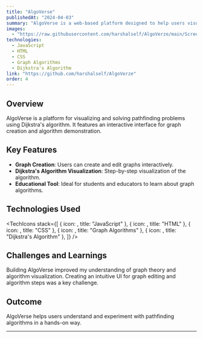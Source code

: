 ```yaml
---
title: "AlgoVerse"
publishedAt: "2024-04-03"
summary: "AlgoVerse is a web-based platform designed to help users visualize and solve pathfinding problems using Dijkstra's algorithm. The project features an interactive interface for creating graphs and running the Dijkstra solver, making it ideal for students, educators, and anyone interested in learning about graph algorithms."
images:
  - "https://raw.githubusercontent.com/harshalself/AlgoVerze/main/Screenshot%202.png"
technologies:
  - JavaScript
  - HTML
  - CSS
  - Graph Algorithms
  - Dijkstra's Algorithm
link: "https://github.com/harshalself/AlgoVerze"
order: 4
---
```


## Overview

AlgoVerse is a platform for visualizing and solving pathfinding problems using Dijkstra's algorithm. It features an interactive interface for graph creation and algorithm demonstration.

## Key Features

- **Graph Creation**: Users can create and edit graphs interactively.
- **Dijkstra's Algorithm Visualization**: Step-by-step visualization of the algorithm.
- **Educational Tool**: Ideal for students and educators to learn about graph algorithms.

## Technologies Used

<TechIcons
  stack={[
    { icon: <FaJs size={32} />, title: "JavaScript" },
    { icon: <FaHtml5 size={32} />, title: "HTML" },
    { icon: <FaCss3Alt size={32} />, title: "CSS" },
    { icon: <FaProjectDiagram size={32} />, title: "Graph Algorithms" },
    { icon: <GiPathDistance size={32} />, title: "Dijkstra's Algorithm" },
  ]}
/>

## Challenges and Learnings

Building AlgoVerse improved my understanding of graph theory and algorithm visualization. Creating an intuitive UI for graph editing and algorithm steps was a key challenge.

## Outcome

AlgoVerse helps users understand and experiment with pathfinding algorithms in a hands-on way.

---

